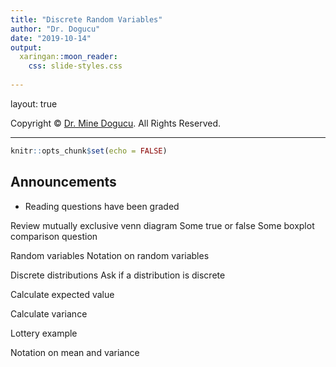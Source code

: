```yaml
---
title: "Discrete Random Variables"
author: "Dr. Dogucu"
date: "2019-10-14"
output: 
  xaringan::moon_reader:
    css: slide-styles.css
      
---
```


layout: true
  
<div class="my-header"></div>

<div class="my-footer"> 
 Copyright &copy; <a href="https://mdogucu.ics.uci.edu">Dr. Mine Dogucu</a>. All Rights Reserved.</div> 

---

```r
knitr::opts_chunk$set(echo = FALSE)
```


## Announcements

- Reading questions have been graded

Review mutually exclusive 
venn diagram 
Some true or false
Some boxplot comparison question

Random variables
Notation on random variables

Discrete distributions
Ask if a distribution is discrete

Calculate expected value

Calculate variance

Lottery example

Notation on mean and variance




